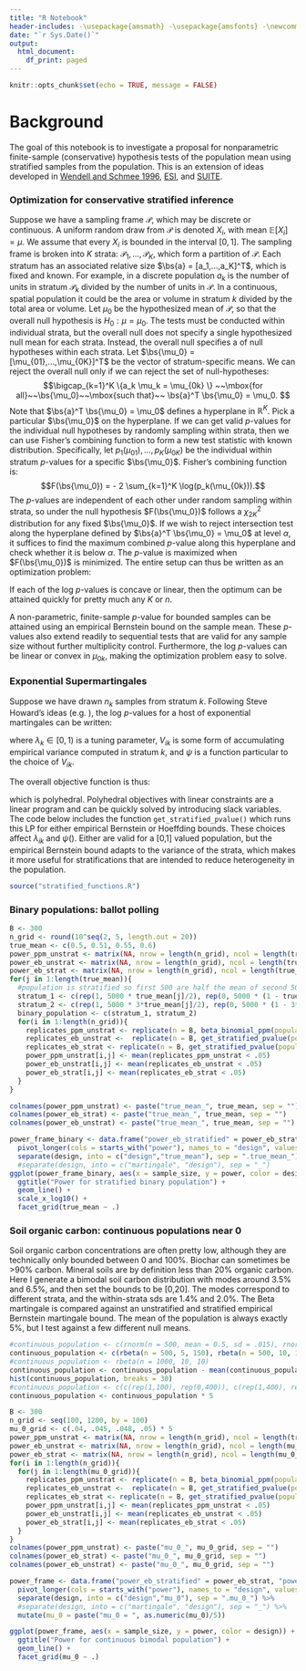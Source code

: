 ```yaml
---
title: "R Notebook"
header-includes: -\usepackage{amsmath} -\usepackage{amsfonts} -\newcommand{\bs}{\boldsymbol}
date: "`r Sys.Date()`"
output:
  html_document:
    df_print: paged
---
```


```r
knitr::opts_chunk$set(echo = TRUE, message = FALSE)
```

# Background

The goal of this notebook is to investigate a proposal for nonparametric finite-sample (conservative) hypothesis tests of the population mean using stratified samples from the population. This is an extension of ideas developed in [Wendell and Schmee 1996](https://www.tandfonline.com/doi/abs/10.1080/01621459.1996.10476950), [ESI](https://github.com/pbstark/Strat), and [SUITE](https://arxiv.org/abs/1809.04235). 

### Optimization for conservative stratified inference

Suppose we have a sampling frame $\mathcal{P}$, which may be discrete or continuous. A uniform random draw from $\mathcal{P}$ is denoted $X_i$, with mean $\mathbb{E}[X_i] = \mu$. We assume that every $X_i$ is bounded in the interval $[0,1]$. The sampling frame is broken into $K$ strata: $\mathcal{P}_1,...,\mathcal{P}_K$, which form a partition of $\mathcal{P}$. Each stratum has an associated relative size $\bs{a} = [a_1,...,a_K]^T$, which is fixed and known. For example, in a discrete population $a_k$ is the number of units in stratum $\mathcal{P}_k$ divided by the number of units in $\mathcal{P}$. In a continuous, spatial population it could be the area or volume in stratum $k$ divided by the total area or volume. Let $\mu_0$ be the hypothesized mean of $\mathcal{P}$, so that the overall null hypothesis is $H_0: \mu = \mu_0$. The tests must be conducted within individual strata, but the overall null does not specify a single hypothesized null mean for each strata. Instead, the overall null specifies a \textit{set} of null hypotheses within each strata. Let $\bs{\mu_0} = [\mu_{01},...,\mu_{0K}]^T$ be the vector of stratum-specific means. We can reject the overall null only if we can reject the set of null-hypotheses:
$$\bigcap_{k=1}^K \{a_k  \mu_k  = \mu_{0k} \} ~~\mbox{for all}~~\bs{\mu_0}~~\mbox{such that}~~ \bs{a}^T \bs{\mu_0} = \mu_0. $$
Note that $\bs{a}^T \bs{\mu_0} = \mu_0$ defines a hyperplane in $\mathbb{R}^K$. Pick a particular $\bs{\mu_0}$ on the hyperplane. If we can get valid $p$-values for the individual null hypotheses by randomly sampling within strata, then we can use Fisher's combining function to form a new test statistic with known distribution. Specifically, let $p_1(\mu_{01}),...,p_K(\mu_{0K})$ be the individual within stratum $p$-values for a specific $\bs{\mu_0}$. Fisher's combining function is:
$$F(\bs{\mu_0}) = - 2 \sum_{k=1}^K \log(p_k(\mu_{0k})).$$
The $p$-values are independent of each other under random sampling within strata, so under the null hypothesis $F(\bs{\mu_0})$ follows a $\chi^2_{2K}$ distribution for any fixed $\bs{\mu_0}$. If we wish to reject \textit{every} intersection test along the hyperplane defined by $\bs{a}^T \bs{\mu_0} = \mu_0$ at level $\alpha$, it suffices to find the maximum combined $p$-value along this hyperplane and check whether it is below $\alpha$. The $p$-value is maximized when $F(\bs{\mu_0})$ is minimized. The entire setup can thus be written as an optimization problem:

\begin{align*}
    \min_{\bs{\mu_0}}& -2 \sum_{k=1}^K \log(p_k(\mu_{0k}))\\
    &\mbox{s.t.}\\
    &\bs{a}^T \bs{\mu_0} = \mu_0\\
    &\bs{\mu_0} \in [0,1]^K
\end{align*}
If each of the log $p$-values is concave or linear, then the optimum can be attained quickly for pretty much any $K$ or $n$. 


A non-parametric, finite-sample $p$-value for bounded samples can be attained using an empirical Bernstein bound on the sample mean. These $p$-values also extend readily to sequential tests that are valid for any sample size without further multiplicity control. Furthermore, the log $p$-values can be linear or convex in $\mu_{0k}$, making the optimization problem easy to solve. 

### Exponential Supermartingales

Suppose we have drawn $n_k$ samples from stratum $k$. Following Steve Howard's ideas (e.g. \url{https://arxiv.org/abs/1810.08240}), the log $p$-values for a host of exponential martingales can be written:
\begin{align*}
    \log p_k(\mu_{0k}) &= 0 \wedge \sum_{i=1}^{n_k}  \left [ \psi(\lambda_{ik}) V_{i k} -  \lambda_{ik} (X_{ik} - \mu_{0k}) \right ] 
\end{align*}

where $\lambda_k \in [0,1)$ is a tuning parameter, $V_{i k}$ is some form of accumulating empirical variance computed in stratum $k$, and $\psi$ is a function particular to the choice of $V_{i k}$. 


The overall objective function is thus:

\begin{align*}
    -2 \sum_{k=1}^K \log p_k(\mu_{0k}) &=
    -2 \sum_{k=1}^K \left \{ 0 \wedge \sum_{i=1}^{n_k}  \left [ \psi(\lambda_{ik}) V_{i k} -  \lambda_{ik} (X_{ik} - \mu_{0k}) \right ] \right \},\\
\end{align*}

which is polyhedral. Polyhedral objectives with linear constraints are a linear program and can be quickly solved by introducing slack variables. The code below includes the function `get_stratified_pvalue()` which runs this LP for either empirical Bernstein or Hoeffding bounds. These choices affect $\lambda_{ik}$ and $\psi()$. Either are valid for a [0,1] valued population, but the empirical Bernstein bound adapts to the variance of the strata, which makes it more useful for stratifications that are intended to reduce heterogeneity in the population.   

```r
source("stratified_functions.R")
```

### Binary populations: ballot polling

```r
B <- 300
n_grid <- round(10^seq(2, 5, length.out = 20))
true_mean <- c(0.5, 0.51, 0.55, 0.6)
power_ppm_unstrat <- matrix(NA, nrow = length(n_grid), ncol = length(true_mean))
power_eb_unstrat <- matrix(NA, nrow = length(n_grid), ncol = length(true_mean))
power_eb_strat <- matrix(NA, nrow = length(n_grid), ncol = length(true_mean))
for(j in 1:length(true_mean)){
  #population is stratified so first 500 are half the mean of second 500 values
  stratum_1 <- c(rep(1, 5000 * true_mean[j]/2), rep(0, 5000 * (1 - true_mean[j]/2))) 
  stratum_2 <- c(rep(1, 5000 * 3*true_mean[j]/2), rep(0, 5000 * (1 - 3*true_mean[j]/2))) 
  binary_population <- c(stratum_1, stratum_2)
  for(i in 1:length(n_grid)){
    replicates_ppm_unstrat <- replicate(n = B, beta_binomial_ppm(population = sample(binary_population, size = n_grid[i], replace = TRUE), mu_0 = 0.5, prior_alpha = 1, prior_beta = 1, last = TRUE))
    replicates_eb_unstrat <-  replicate(n = B, get_stratified_pvalue(population = binary_population, strata = rep(1,1000), mu_0 = 0.5, n = n_grid[i], method = "empirical_bernstein"))
    replicates_eb_strat <- replicate(n = B, get_stratified_pvalue(population = binary_population, strata = c(rep(1,500), rep(2, 500)), mu_0 = 0.5, n = c(n_grid[i]/2,n_grid[i]/2), method = "empirical_bernstein"))
    power_ppm_unstrat[i,j] <- mean(replicates_ppm_unstrat < .05)
    power_eb_unstrat[i,j] <- mean(replicates_eb_unstrat < .05)
    power_eb_strat[i,j] <- mean(replicates_eb_strat < .05)
  }
}

colnames(power_ppm_unstrat) <- paste("true_mean_", true_mean, sep = "")
colnames(power_eb_strat) <- paste("true_mean_", true_mean, sep = "")
colnames(power_eb_unstrat) <- paste("true_mean_", true_mean, sep = "")

power_frame_binary <- data.frame("power_eb_stratified" = power_eb_strat, "power_eb_unstratified" = power_eb_unstrat, "power_ppm_unstratified" = power_ppm_unstrat, "sample_size" = n_grid) %>%
  pivot_longer(cols = starts_with("power"), names_to = "design", values_to = "power", names_prefix = "power_") %>%
  separate(design, into = c("design","true_mean"), sep = ".true_mean_") 
  #separate(design, into = c("martingale", "design"), sep = "_")
ggplot(power_frame_binary, aes(x = sample_size, y = power, color = design)) +
  ggtitle("Power for stratified binary population") +
  geom_line() + 
  scale_x_log10() +
  facet_grid(true_mean ~ .)
```


### Soil organic carbon: continuous populations near 0

Soil organic carbon concentrations are often pretty low, although they are technically only bounded between 0 and 100%. Biochar can sometimes be >90% carbon. Mineral soils are by definition less than 20% organic carbon. Here I generate a bimodal soil carbon distribution with modes around 3.5% and 6.5%, and then set the bounds to be [0,20]. The modes correspond to different strata, and the within-strata sds are 1.4% and 2.0%. The Beta martingale is compared against an unstratified and stratified empirical Bernstein martingale bound. The mean of the population is always exactly 5%, but I test against a few different null means.    

```r
#continuous_population <- c(rnorm(n = 500, mean = 0.5, sd = .015), rnorm(n = 500, mean = .6, sd = .015))
continuous_population <- c(rbeta(n = 500, 5, 150), rbeta(n = 500, 10, 145))
#continuous_population <- rbeta(n = 1000, 10, 10)
continuous_population <- continuous_population - mean(continuous_population) + .05
hist(continuous_population, breaks = 30)
#continuous_population <- c(c(rep(1,100), rep(0,400)), c(rep(1,400), rep(0,100)))
continuous_population <- continuous_population * 5

B <- 300
n_grid <- seq(100, 1200, by = 100)
mu_0_grid <- c(.04, .045, .048, .05) * 5
power_ppm_unstrat <- matrix(NA, nrow = length(n_grid), ncol = length(true_mean))
power_eb_unstrat <- matrix(NA, nrow = length(n_grid), ncol = length(mu_0_grid))
power_eb_strat <- matrix(NA, nrow = length(n_grid), ncol = length(mu_0_grid))
for(i in 1:length(n_grid)){
  for(j in 1:length(mu_0_grid)){
    replicates_ppm_unstrat <- replicate(n = B, beta_binomial_ppm(population = sample(continuous_population, size = n_grid[i], replace = TRUE), mu_0 = mu_0_grid[j], prior_alpha = 1, prior_beta = 1, last = TRUE))
    replicates_eb_unstrat <-  replicate(n = B, get_stratified_pvalue(population = continuous_population, strata = rep(1,1000), mu_0 = mu_0_grid[j], n = n_grid[i], method = "empirical_bernstein"))
    replicates_eb_strat <- replicate(n = B, get_stratified_pvalue(population = continuous_population, strata = c(rep(1,500), rep(2, 500)), mu_0 = mu_0_grid[j], n = c(n_grid[i]/2,n_grid[i]/2), method = "empirical_bernstein"))
    power_ppm_unstrat[i,j] <- mean(replicates_ppm_unstrat < .05)
    power_eb_unstrat[i,j] <- mean(replicates_eb_unstrat < .05)
    power_eb_strat[i,j] <- mean(replicates_eb_strat < .05)
  }
}
colnames(power_ppm_unstrat) <- paste("mu_0_", mu_0_grid, sep = "")
colnames(power_eb_strat) <- paste("mu_0_", mu_0_grid, sep = "")
colnames(power_eb_unstrat) <- paste("mu_0_", mu_0_grid, sep = "")

power_frame <- data.frame("power_eb_stratified" = power_eb_strat, "power_eb_unstratified" = power_eb_unstrat, "power_ppm_unstratified" = power_ppm_unstrat, "sample_size" = n_grid) %>%
  pivot_longer(cols = starts_with("power"), names_to = "design", values_to = "power", names_prefix = "power_") %>%
  separate(design, into = c("design","mu_0"), sep = ".mu_0_") %>%
  #separate(design, into = c("martingale", "design"), sep = "_") %>%
  mutate(mu_0 = paste("mu_0 = ", as.numeric(mu_0)/5)) 

ggplot(power_frame, aes(x = sample_size, y = power, color = design)) +
  ggtitle("Power for continuous bimodal population") +
  geom_line() + 
  facet_grid(mu_0 ~ .)
```


